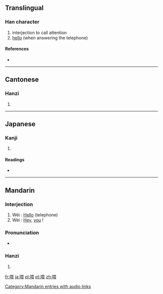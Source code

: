 ==Translingual==

===Han character===
{{Han char|rn=30|rad=口|as=09|sn=12|four=6603<sub>2</sub>|canj=口田一女 (RWMV)}}

# interjection to call attention
# [[hello]] (when answering the telephone)

====References====
* {{Han ref|kx=0197.140|dkj=03900|dj=0418.340|hdz=10653.150|uh=5582|ud=21890|bh=B3DE|bd=46046}}

----

==Cantonese==

===Hanzi===
{{yue-hanzi|jyut=|y=wai3}}

# {{defn|Cantonese}}

----

==Japanese==

===Kanji===
{{ja-kanji|grade=|rs=口09}}

# {{defn|Japanese}}

====Readings====
* {{ja-readings|on=[[き]] (ki), [[かい]] (kai)|kun=[[なげく]] (nageku)}}

----

==Mandarin==

===Interjection===

# Wéi : [[hello|Hello]] (telephone)
# Wèi : [[hey|Hey]], [[you]] !


===Pronunciation===
*{{audio|zh-wèi.ogg|audio}}

===Hanzi===
{{cmn-hanzi|pin=[[lǎ]] ([[la3]]), [[wèi]] ([[wei4]]), [[wéi]] ([[wei2]])|wg=la<sup>3</sup>, wei<sup>4</sup>}}

# {{defn|Mandarin}}

[[Category:Mandarin entries with audio links]]

[[fr:喂]]
[[ja:喂]]
[[pl:喂]]
[[pt:喂]]
[[zh:喂]]